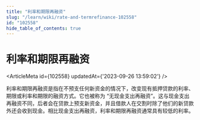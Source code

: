 ```yaml
---
title: "利率和期限再融资"
slug: "/learn/wiki/rate-and-termrefinance-102558"
id: "102558"
hide_table_of_contents: true
---
```



# 利率和期限再融资

<ArticleMeta id={102558} updatedAt={'2023-09-26 13:59:02'} />
<div className='border-solid border-b border-t-0 my-4 border-[var(--ifm-color-gray-300)]' />

利率和期限再融资是指在不预支任何新资金的情况下，改变现有抵押贷款的利率、期限或利率和期限的融资方式。它也被称为 “无现金支出再融资”。这与现金支出再融资不同，后者会在贷款上预支新资金，并且借款人在交割时除了他们的新贷款外还会收到现金。相比现金支出再融资，利率和期限再融资通常具有较低的利率。
